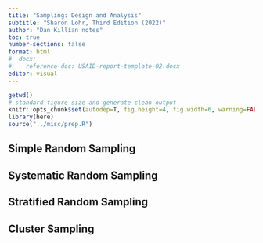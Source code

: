 ```yaml
---
title: "Sampling: Design and Analysis"
subtitle: "Sharon Lohr, Third Edition (2022)"
author: "Dan Killian notes"
toc: true
number-sections: false
format: html
#  docx:
#    reference-doc: USAID-report-template-02.docx
editor: visual
---
```


```r
getwd()
# standard figure size and generate clean output
knitr::opts_chunk$set(autodep=T, fig.height=4, fig.width=6, warning=FALSE, message=FALSE, cache=TRUE, error=T, echo=T)
library(here)
source("../misc/prep.R")
```

## Simple Random Sampling

## Systematic Random Sampling

## Stratified Random Sampling

## Cluster Sampling

## 

